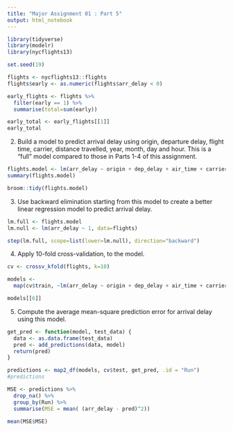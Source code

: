 ```yaml
---
title: "Major Assignment 01 : Part 5"
output: html_notebook
---
```


```r
library(tidyverse)
library(modelr)
library(nycflights13)

set.seed(19)

flights <- nycflights13::flights
flights$early <- as.numeric(flights$arr_delay < 0)

early_flights <- flights %>% 
  filter(early == 1) %>%
  summarise(total=sum(early))

early_total <- early_flights[[1]]
early_total
```
2.	Build a model to predict arrival delay using origin, departure delay, flight time, carrier, distance travelled, year, month, day and hour. This is a "full" model compared to those in Parts 1-4 of this assignment. 


```r
flights.model <- lm(arr_delay ~ origin + dep_delay + air_time + carrier + distance + year + month + day + hour, flights)
summary(flights.model)
```

```r
broom::tidy(flights.model)
```

3.	Use backward elimination starting from this model to create a better linear regression model to predict arrival delay. 

```r
lm.full <- flights.model
lm.null <- lm(arr_delay ~ 1, data=flights)

step(lm.full, scope=list(lower=lm.null), direction="backward")
```

4.	Apply 10-fold cross-validation, to the model. 

```r
cv <- crossv_kfold(flights, k=10)

models <- 
  map(cv$train, ~lm(arr_delay ~ origin + dep_delay + air_time + carrier + distance + month + hour, data=.))

models[[6]]
```

5.	Compute the average mean-square prediction error for arrival delay using this model. 

```r
get_pred <- function(model, test_data) {
  data <- as.data.frame(test_data)
  pred <- add_predictions(data, model)
  return(pred)
}

predictions <- map2_df(models, cv$test, get_pred, .id = "Run")
#predictions

MSE <- predictions %>%
  drop_na() %>%
  group_by(Run) %>% 
  summarise(MSE = mean( (arr_delay - pred)^2))

mean(MSE$MSE)
```




